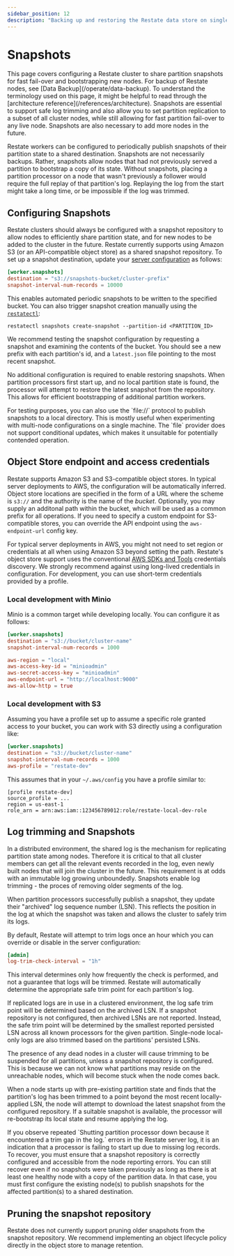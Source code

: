 ```yaml
---
sidebar_position: 12
description: "Backing up and restoring the Restate data store on single nodes"
---
```



# Snapshots

<Admonition type="note">
    This page covers configuring a Restate cluster to share partition snapshots for fast fail-over and bootstrapping new nodes. For backup of Restate nodes, see [Data Backup](/operate/data-backup).
</Admonition>

<Admonition type="note" title="Architectural overview">
    To understand the terminology used on this page, it might be helpful to read through the [architecture reference](/references/architecture).
</Admonition>

<Admonition type="caution">
    Snapshots are essential to support safe log trimming and also allow you to set partition replication to a subset of all cluster nodes, while still allowing for fast partition fail-over to any live node. Snapshots are also necessary to add more nodes in the future.
</Admonition>

Restate workers can be configured to periodically publish snapshots of their partition state to a shared destination. Snapshots are not necessarily backups. Rather, snapshots allow nodes that had not previously served a partition to bootstrap a copy of its state. Without snapshots, placing a partition processor on a node that wasn't previously a follower would require the full replay of that partition's log. Replaying the log from the start might take a long time, or be impossible if the log was trimmed.

## Configuring Snapshots
Restate clusters should always be configured with a snapshot repository to allow nodes to efficiently share partition state, and for new nodes to be added to the cluster in the future.
Restate currently supports using Amazon S3 (or an API-compatible object store) as a shared snapshot repository.
To set up a snapshot destination, update your [server configuration](/operate/configuration/server) as follows:

```toml
[worker.snapshots]
destination = "s3://snapshots-bucket/cluster-prefix"
snapshot-interval-num-records = 10000
```

This enables automated periodic snapshots to be written to the specified bucket.
You can also trigger snapshot creation manually using the [`restatectl`](/deploy/server/cluster/deployment#controlling-clusters):
```shell
restatectl snapshots create-snapshot --partition-id <PARTITION_ID>
```

We recommend testing the snapshot configuration by requesting a snapshot and examining the contents of the bucket.
You should see a new prefix with each partition's id, and a `latest.json` file pointing to the most recent snapshot.

No additional configuration is required to enable restoring snapshots.
When partition processors first start up, and no local partition state is found, the processor will attempt to restore the latest snapshot from the repository.
This allows for efficient bootstrapping of additional partition workers.

<Admonition type="tip" title="Experimenting with snapshots without an object store">
    For testing purposes, you can also use the `file://` protocol to publish snapshots to a local directory. This is mostly useful when experimenting with multi-node configurations on a single machine. The `file` provider does not support conditional updates, which makes it unsuitable for potentially contended operation.
</Admonition>

## Object Store endpoint and access credentials

Restate supports Amazon S3 and S3-compatible object stores. In typical server deployments to AWS, the configuration will be automatically inferred. Object store locations are specified in the form of a URL where the scheme is `s3://` and the authority is the name of the _bucket_. Optionally, you may supply an additonal path within the bucket, which will be used as a common prefix for all operations. If you need to specify a custom endpoint for S3-compatible stores, you can override the API endpoint using the `aws-endpoint-url` config key.

For typical server deployments in AWS, you might not need to set region or credentials at all when using Amazon S3 beyond setting the path. Restate's object store support uses the conventional [AWS SDKs and Tools](https://docs.aws.amazon.com/sdkref/latest/guide/file-format.html) credentials discovery. We strongly recommend against using long-lived credentials in configuration. For development, you can use short-term credentials provided by a profile.

### Local development with Minio

Minio is a common target while developing locally. You can configure it as follows:

```toml
[worker.snapshots]
destination = "s3://bucket/cluster-name"
snapshot-interval-num-records = 1000

aws-region = "local"
aws-access-key-id = "minioadmin"
aws-secret-access-key = "minioadmin"
aws-endpoint-url = "http://localhost:9000"
aws-allow-http = true
```

### Local development with S3

Assuming you have a profile set up to assume a specific role granted access to your bucket, you can work with S3 directly using a configuration like:

```toml
[worker.snapshots]
destination = "s3://bucket/cluster-name"
snapshot-interval-num-records = 1000
aws-profile = "restate-dev"
```

This assumes that in your `~/.aws/config` you have a profile similar to:

```
[profile restate-dev]
source_profile = ...
region = us-east-1
role_arn = arn:aws:iam::123456789012:role/restate-local-dev-role
```

## Log trimming and Snapshots

In a distributed environment, the shared log is the mechanism for replicating partition state among nodes.
Therefore it is critical to that all cluster members can get all the relevant events recorded in the log, even newly built nodes that will join the cluster in the future.
This requirement is at odds with an immutable log growing unboundedly. Snapshots enable log trimming - the proces of removing older segments of the log.

When partition processors successfully publish a snapshot, they update their "archived" log sequence number (LSN).
This reflects the position in the log at which the snapshot was taken and allows the cluster to safely trim its logs.

By default, Restate will attempt to trim logs once an hour which you can override or disable in the server configuration:

```toml
[admin]
log-trim-check-interval = "1h"
```

This interval determines only how frequently the check is performed, and not a guarantee that logs will be trimmed. Restate will automatically determine the appropriate safe trim point for each partition's log.

If replicated logs are in use in a clustered environment, the log safe trim point will be determined based on the archived LSN.
If a snapshot repository is not configured, then archived LSNs are not reported.
Instead, the safe trim point will be determined by the smallest reported persisted LSN across all known processors for the given partition.
Single-node local-only logs are also trimmed based on the partitions' persisted LSNs.

The presence of any dead nodes in a cluster will cause trimming to be suspended for all partitions, unless a snapshot repository is configured.
This is because we can not know what partitions may reside on the unreachable nodes, which will become stuck when the node comes back.

When a node starts up with pre-existing partition state and finds that the partition's log has been trimmed to a point beyond the most recent locally-applied LSN, the node will attempt to download the latest snapshot from the configured repository. If a suitable snapshot is available, the processor will re-bootstrap its local state and resume applying the log.

<Admonition type="note" title="Handling log trim gap errors">
    If you observe repeated `Shutting partition processor down because it encountered a trim gap in the log.` errors in the Restate server log, it is an indication that a processor is failing to start up due to missing log records. To recover, you must ensure that a snapshot repository is correctly configured and accessible from the node reporting errors. You can still recover even if no snapshots were taken previously as long as there is at least one healthy node with a copy of the partition data. In that case, you must first configure the existing node(s) to publish snapshots for the affected partition(s) to a shared destination.
</Admonition>

## Pruning the snapshot repository

<Admonition type="warning" title="Pruning">
    Restate does not currently support pruning older snapshots from the snapshot repository. We recommend implementing an object lifecycle policy directly in the object store to manage retention.
</Admonition>
